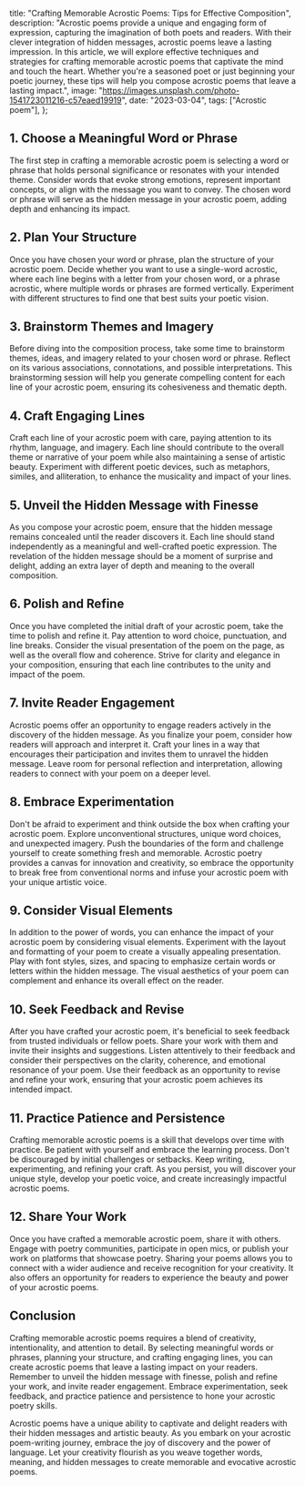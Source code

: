   title: "Crafting Memorable Acrostic Poems: Tips for Effective Composition",
  description:
    "Acrostic poems provide a unique and engaging form of expression, capturing the imagination of both poets and readers. With their clever integration of hidden messages, acrostic poems leave a lasting impression. In this article, we will explore effective techniques and strategies for crafting memorable acrostic poems that captivate the mind and touch the heart. Whether you're a seasoned poet or just beginning your poetic journey, these tips will help you compose acrostic poems that leave a lasting impact.",
  image: "https://images.unsplash.com/photo-1541723011216-c57eaed19919",
  date: "2023-03-04",
  tags: ["Acrostic poem"],
};

## 1. Choose a Meaningful Word or Phrase

The first step in crafting a memorable acrostic poem is selecting a word or phrase that holds personal significance or resonates with your intended theme. Consider words that evoke strong emotions, represent important concepts, or align with the message you want to convey. The chosen word or phrase will serve as the hidden message in your acrostic poem, adding depth and enhancing its impact.

## 2. Plan Your Structure

Once you have chosen your word or phrase, plan the structure of your acrostic poem. Decide whether you want to use a single-word acrostic, where each line begins with a letter from your chosen word, or a phrase acrostic, where multiple words or phrases are formed vertically. Experiment with different structures to find one that best suits your poetic vision.

## 3. Brainstorm Themes and Imagery

Before diving into the composition process, take some time to brainstorm themes, ideas, and imagery related to your chosen word or phrase. Reflect on its various associations, connotations, and possible interpretations. This brainstorming session will help you generate compelling content for each line of your acrostic poem, ensuring its cohesiveness and thematic depth.

<CallToAction type="Acrostic Poem" />

## 4. Craft Engaging Lines

Craft each line of your acrostic poem with care, paying attention to its rhythm, language, and imagery. Each line should contribute to the overall theme or narrative of your poem while also maintaining a sense of artistic beauty. Experiment with different poetic devices, such as metaphors, similes, and alliteration, to enhance the musicality and impact of your lines.

## 5. Unveil the Hidden Message with Finesse

As you compose your acrostic poem, ensure that the hidden message remains concealed until the reader discovers it. Each line should stand independently as a meaningful and well-crafted poetic expression. The revelation of the hidden message should be a moment of surprise and delight, adding an extra layer of depth and meaning to the overall composition.

## 6. Polish and Refine

Once you have completed the initial draft of your acrostic poem, take the time to polish and refine it. Pay attention to word choice, punctuation, and line breaks. Consider the visual presentation of the poem on the page, as well as the overall flow and coherence. Strive for clarity and elegance in your composition, ensuring that each line contributes to the unity and impact of the poem.

## 7. Invite Reader Engagement

Acrostic poems offer an opportunity to engage readers actively in the discovery of the hidden message. As you finalize your poem, consider how readers will approach and interpret it. Craft your lines in a way that encourages their participation and invites them to unravel the hidden message. Leave room for personal reflection and interpretation, allowing readers to connect with your poem on a deeper level.

## 8. Embrace Experimentation

Don't be afraid to experiment and think outside the box when crafting your acrostic poem. Explore unconventional structures, unique word choices, and unexpected imagery. Push the boundaries of the form and challenge yourself to create something fresh and memorable. Acrostic poetry provides a canvas for innovation and creativity, so embrace the opportunity to break free from conventional norms and infuse your acrostic poem with your unique artistic voice.

## 9. Consider Visual Elements

In addition to the power of words, you can enhance the impact of your acrostic poem by considering visual elements. Experiment with the layout and formatting of your poem to create a visually appealing presentation. Play with font styles, sizes, and spacing to emphasize certain words or letters within the hidden message. The visual aesthetics of your poem can complement and enhance its overall effect on the reader.

## 10. Seek Feedback and Revise

After you have crafted your acrostic poem, it's beneficial to seek feedback from trusted individuals or fellow poets. Share your work with them and invite their insights and suggestions. Listen attentively to their feedback and consider their perspectives on the clarity, coherence, and emotional resonance of your poem. Use their feedback as an opportunity to revise and refine your work, ensuring that your acrostic poem achieves its intended impact.

## 11. Practice Patience and Persistence

Crafting memorable acrostic poems is a skill that develops over time with practice. Be patient with yourself and embrace the learning process. Don't be discouraged by initial challenges or setbacks. Keep writing, experimenting, and refining your craft. As you persist, you will discover your unique style, develop your poetic voice, and create increasingly impactful acrostic poems.

## 12. Share Your Work

Once you have crafted a memorable acrostic poem, share it with others. Engage with poetry communities, participate in open mics, or publish your work on platforms that showcase poetry. Sharing your poems allows you to connect with a wider audience and receive recognition for your creativity. It also offers an opportunity for readers to experience the beauty and power of your acrostic poems.

## Conclusion

Crafting memorable acrostic poems requires a blend of creativity, intentionality, and attention to detail. By selecting meaningful words or phrases, planning your structure, and crafting engaging lines, you can create acrostic poems that leave a lasting impact on your readers. Remember to unveil the hidden message with finesse, polish and refine your work, and invite reader engagement. Embrace experimentation, seek feedback, and practice patience and persistence to hone your acrostic poetry skills.

Acrostic poems have a unique ability to captivate and delight readers with their hidden messages and artistic beauty. As you embark on your acrostic poem-writing journey, embrace the joy of discovery and the power of language. Let your creativity flourish as you weave together words, meaning, and hidden messages to create memorable and evocative acrostic poems.
